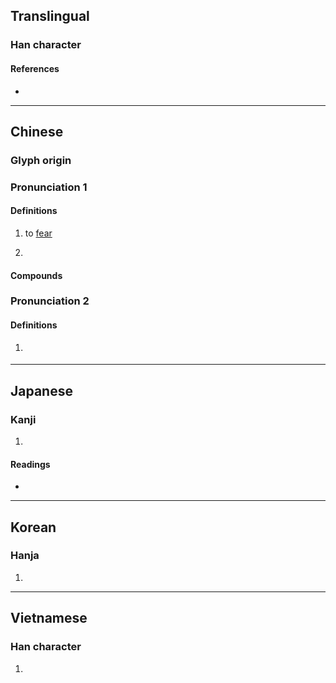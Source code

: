 {{also|怂}}
{{character info/new}}
==Translingual==

===Han character===
{{Han char|rn=61|rad=心|as=11|sn=15|four=28338|canj=HOP|ids=⿱從心}}

====References====
* {{Han ref|kx=0399.290|dkj=11127|dj=0739.160|hdz=42343.100|uh=616B|ud=24939|bh=BCA3|bd=48291}}

----

==Chinese==
{{zh-forms|s=怂}}

===Glyph origin===
{{Han etym}}

===Pronunciation 1===
{{zh-pron
|m=sǒng
|c=sung2
|mn=
|mc=y
|oc=y
|ma=
|cat=v
}}

====Definitions====
{{zh-hanzi}}

# {{zh-obsolete}} to [[fear]]
# {{zh-used in|慫恿|to [[instigate]]; to [[incite]]; to [[provoke]]}}

====Compounds====
{{zh-der|慫恿}}

===Pronunciation 2===
{{zh-pron
|m=sóng
|cat=adj
}}
====Definitions====
{{zh-hanzi}}

# {{zh-alt-form|㞞}}
#: {{zh-x|你 慫{sóng} 了！|}}

----

==Japanese==

===Kanji===
{{ja-kanji|grade=|rs=心11}}

# {{defn|lang=ja|sort=心11}}

====Readings====
* {{ja-readings|on=[[しょう]] (shō)|kun=[[すすめる]] (susumeru)}}

----

==Korean==

===Hanja===
{{ko-hanja|hangeul=종|eumhun=|rv=jong|mr=chong|y=cong}}

# {{defn|lang=ko|sort=心11}}

----

==Vietnamese==

===Han character===
{{vi-hantu|rs=心11|túng}}

# {{defn|lang=vi|sort=心11}}